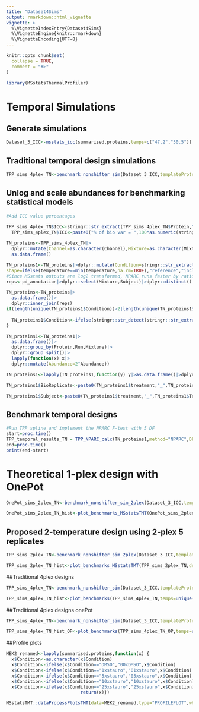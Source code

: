 ```yaml
---
title: "Dataset4Sims"
output: rmarkdown::html_vignette
vignette: >
  %\VignetteIndexEntry{Dataset4Sims}
  %\VignetteEngine{knitr::rmarkdown}
  %\VignetteEncoding{UTF-8}
---
```


```r
knitr::opts_chunk$set(
  collapse = TRUE,
  comment = "#>"
)
```

```r
library(MSstatsThermalProfiler)
```
# Temporal Simulations

## Generate simulations

```r

Dataset_3_ICC<-msstats_icc(summarised.proteins,temps=c("47.2","50.5"))
```

## Traditional temporal design simulations

```r

TPP_sims_4plex_TN<-benchmark_nonshifter_sim(Dataset_3_ICC,templateProtein="Q6NV46",n_sims=1000,t_range = seq(1,10),design="TPP")
```

## Unlog and scale abundances for benchmarking statistical models

```r
#Add ICC value percentages

TPP_sims_4plex_TN$ICC<-stringr::str_extract(TPP_sims_4plex_TN$Protein,"icc_[:digit:].[[:digit:]]+")
  TPP_sims_4plex_TN$ICC<-paste0("% of bio var = ",100*as.numeric(stringr::str_extract(TPP_sims_4plex_TN$ICC,"[:digit:].[[:digit:]]+")))
 
TN_proteins<-TPP_sims_4plex_TN|>
  dplyr::mutate(Channel=as.character(Channel),Mixture=as.character(Mixture))|>
  as.data.frame()

TN_proteins1<-TN_proteins|>dplyr::mutate(Condition=stringr::str_extract(Condition,"[[:lower:]]+"),
shape=ifelse(temperature==min(temperature,na.rm=TRUE),"reference","included"))|>dplyr::distinct()
#Since MSstats outputs are log2 transformed, NPARC runs faster by ratioing the data from all temperatures over the baseline temperature
reps<-pd_annotation|>dplyr::select(Mixture,Subject)|>dplyr::distinct()

TN_proteins<-TN_proteins|>
  as.data.frame()|>
  dplyr::inner_join(reps)
if(length(unique(TN_proteins1$Condition))>2|length(unique(TN_proteins1$Condition)==1)){
  
  TN_proteins1$Condition<-ifelse(stringr::str_detect(stringr::str_extract(stringr::str_remove_all(stringr::str_to_lower(TN_proteins1$Run),"[[:digit:]]+&[[:punct:]]+"),"[[:lower:]]+"),"dmso|control"),"vehicle","treated")
}

TN_proteins1<-TN_proteins1|>
  as.data.frame()|>
  dplyr::group_by(Protein,Run,Mixture)|>
  dplyr::group_split()|>
  lapply(function(x) x|>
  dplyr::mutate(Abundance=2^Abundance))

TN_proteins1<-lapply(TN_proteins1,function(y) y|>as.data.frame()|>dplyr::mutate(Abundance=                                                      Abundance/Abundance[10]))|>dplyr::bind_rows()

TN_proteins1$BioReplicate<-paste0(TN_proteins1$treatment,"_",TN_proteins1$TechRepMixture)

TN_proteins1$Subject<-paste0(TN_proteins1$treatment,"_",TN_proteins1$TechRepMixture)
```

## Benchmark temporal designs

```r
#Run TPP spline and implement the NPARC F-test with 5 DF
start=proc.time()
TPP_temporal_results_TN = TPP_NPARC_calc(TN_proteins1,method="NPARC",DF=5,CARRIER=FALSE,NORM=FALSE,filters=TRUE,temps=set_temps(10,c(64.0,60.4,57.1,53.8,50.5,47.2,43.9,40.6,37.3,34.0)))
end=proc.time()
print(end-start)
```

# Theoretical 1-plex design with OnePot

```r


OnePot_sims_2plex_TN<-benchmark_nonshifter_sim_2plex(Dataset_3_ICC,templateProtein="Q6NV46",n_sims=1000,t_range = seq(5,6),design="onePot")

OnePot_sims_2plex_TN_hist<-plot_benchmarks_MSstatsTMT(OnePot_sims_2plex_TN,design="onePot",shifter="Non")
```

## Proposed 2-temperature design using 2-plex 5 replicates

```r
TPP_sims_2plex_TN<-benchmark_nonshifter_sim_2plex(Dataset_3_ICC,templateProtein="Q6NV46",n_sims=1000,t_range = seq(5,6),design="TPP")

TPP_sims_2plex_TN_hist<-plot_benchmarks_MSstatsTMT(TPP_sims_2plex_TN,design="TPP",shifter="Non")
```


##Traditional 4plex designs

```r
TPP_sims_4plex_TN<-benchmark_nonshifter_sim(Dataset_3_ICC,templateProtein="Q6NV46",n_sims=1000,t_range = seq(5,6),design="TPP")

TPP_sims_4plex_TN_hist<-plot_benchmarks(TPP_sims_4plex_TN,temps=unique(TPP_sims_4plex_TN$temperature),design="TPP",shifter="Non")

```

##Traditional 4plex designs onePot

```r

TPP_sims_4plex_TN<-benchmark_nonshifter_sim(Dataset_3_ICC,templateProtein="Q6NV46",n_sims=1000,t_range = seq(1,10),design="TPP")

TPP_sims_4plex_TN_hist_OP<-plot_benchmarks(TPP_sims_4plex_TN_OP,temps=unique(TPP_sims_4plex_TN_OP$temperature),design="onePot",shifter="Non")
```
##Profile plots
```r

MEK2_renamed<-lapply(summarised.proteins,function(x) {
  x$Condition<-as.character(x$Condition)
  x$Condition<-ifelse(x$Condition=="DMSO","00xDMSO",x$Condition)
  x$Condition<-ifelse(x$Condition=="1xstauro","01xstauro",x$Condition)
  x$Condition<-ifelse(x$Condition=="5xstauro","05xstauro",x$Condition)
  x$Condition<-ifelse(x$Condition=="10xstauro","10xstauro",x$Condition)
  x$Condition<-ifelse(x$Condition=="25xstauro","25xstauro",x$Condition)
                            return(x)})

MSstatsTMT::dataProcessPlotsTMT(data=MEK2_renamed,type="PROFILEPLOT",which.Protein="P36507")
```
